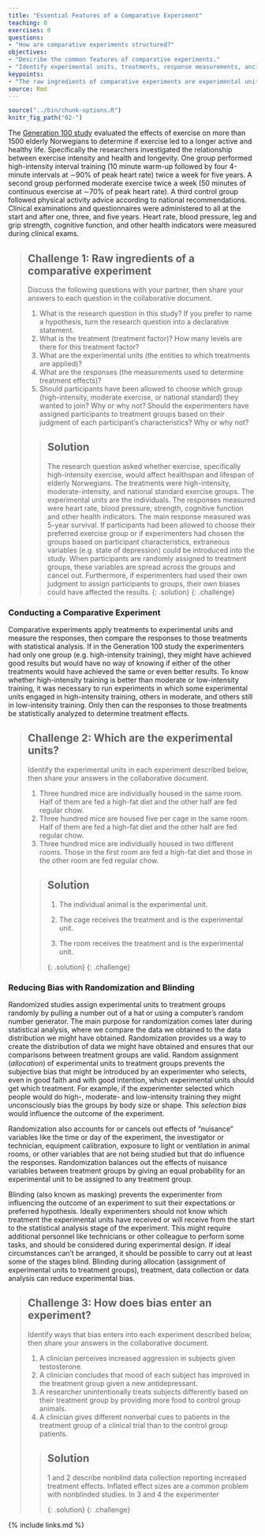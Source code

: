 ```yaml
---
title: "Essential Features of a Comparative Experiment"
teaching: 0
exercises: 0
questions:
- "How are comparative experiments structured?"
objectives:
- "Describe the common features of comparative experiments."
- "Identify experimental units, treatments, response measurements, ancillary and nuisance variables"
keypoints:
- "The raw ingredients of comparative experiments are experimental units, treatments and responses."
source: Rmd
---
```


```r
source("../bin/chunk-options.R")
knitr_fig_path("02-")
```

The [Generation 100 study](https://bmjopen.bmj.com/content/5/2/e007519) 
evaluated the effects of exercise on more than 1500 elderly Norwegians to 
determine if exercise led to a longer active and healthy life. Specifically the 
researchers investigated the relationship between exercise intensity and health 
and longevity. One group performed high-intensity interval training (10 minute 
warm-up followed by four 4-minute intervals at ∼90% of peak heart rate) twice a 
week for five years. A second group performed moderate exercise twice a week (50 
minutes of continuous exercise at ∼70% of peak heart rate). A third control 
group followed physical activity advice according to national recommendations. 
Clinical examinations and questionnaires were administered to all at the start 
and after one, three, and five years. Heart rate, blood pressure, leg and grip 
strength, cognitive function, and other health indicators were measured during 
clinical exams.

> ## Challenge 1: Raw ingredients of a comparative experiment
>
> Discuss the following questions with your partner, then share your answers
> to each question in the collaborative document.
>
> 1. What is the research question in this study? If you prefer to name a 
> hypothesis, turn the research question into a declarative statement.  
> 2. What is the treatment (treatment factor)? How many levels are there for
> this treatment factor?
> 3. What are the experimental units (the entities to which treatments are 
> applied)?  
> 4. What are the responses (the measurements used to determine treatment 
> effects)?  
> 5. Should participants have been allowed to choose which group 
> (high-intensity, moderate exercise, or national standard) they wanted to 
> join? Why or why not? Should the experimenters have assigned participants
> to treatment groups based on their judgment of each participant's 
> characteristics? Why or why not?
>
> > ## Solution
> > The research question asked whether exercise, specifically high-intensity
> > exercise, would affect healthspan and lifespan of elderly Norwegians. The
> > treatments were high-intensity, moderate-intensity, and national standard
> > exercise groups. The experimental units are the individuals. The responses 
> > measured were heart rate, blood pressure, strength, cognitive function and 
> > other health indicators. The main response measured was 5-year survival.
> > If participants had been allowed to choose their preferred exercise group 
> > or if experimenters had chosen the groups based on participant 
> > characteristics, extraneous variables (e.g. state of depression) could
> > be introduced into the study. When participants are randomly assigned to
> > treatment groups, these variables are spread across the groups and cancel
> > out. Furthermore, if experimenters had used their own judgment to assign
> > participants to groups, their own biases could have affected the results.
> {: .solution}
{: .challenge}


### Conducting a Comparative Experiment

Comparative experiments apply treatments to experimental units and measure the
responses, then compare the responses to those treatments with statistical
analysis. If in the Generation 100 study the experimenters had only one group
(e.g. high-intensity training), they might have achieved good results but would have no way of knowing if either of the other treatments would have achieved the same or even better results. To know whether high-intensity training is better than moderate or low-intensity training, it was necessary to run experiments in which some experimental units engaged in high-intensity training, others in moderate, and others still in low-intensity training. Only then can the 
responses to those treatments be statistically analyzed to determine treatment effects.

> ## Challenge 2: Which are the experimental units?
>
> Identify the experimental units in each experiment described below, then share
> your answers in the collaborative document.
>
> 1. Three hundred mice are individually housed in the same room. Half of them 
> are fed a high-fat diet and the other half are fed regular chow.
> 2. Three hundred mice are housed five per cage in the same room. Half of them 
> are fed a high-fat diet and the other half are fed regular chow.   
> 3. Three hundred mice are individually housed in two different rooms. Those in
> the first room are fed a high-fat diet and those in the other room are fed 
> regular chow.    
>
> > ## Solution
> > 1. The individual animal is the experimental unit.
> > 
> > 2. The cage receives the treatment and is the experimental unit.
> > 
> > 3. The room receives the treatment and is the experimental unit.
> > 
> {: .solution}
{: .challenge}

### Reducing Bias with Randomization and Blinding
Randomized studies assign experimental units to treatment groups randomly by
pulling a number out of a hat or using a computer's random number generator. The
main purpose for randomization comes later during statistical analysis, where 
we compare the data we obtained to the data distribution we might have 
obtained. Randomization provides us a way to create the distribution of data
we might have obtained and ensures that our comparisons between treatment groups
are valid. Random assignment (*allocation*) of experimental units to treatment groups prevents the subjective bias that might be introduced by an experimenter who selects, even in good faith and with good intention, which experimental 
units should get which treatment. For example, if the experimenter selected 
which people would do high-, moderate- and low-intensity training they might unconsciously bias the groups by body size or shape. This *selection bias* would influence the outcome of the experiment.

Randomization also accounts for or cancels out effects of "nuisance"
variables like the time or day of the experiment, the investigator or 
technician, equipment calibration, exposure to light or ventilation in animal rooms, or other variables that are not being studied but that do influence the responses. Randomization balances out the effects of nuisance variables between treatment groups by giving an equal probability for an experimental unit to be assigned to any treatment group.

Blinding (also known as masking) prevents the experimenter from influencing the
outcome of an experiment to suit their expectations or preferred hypothesis.
Ideally experimenters should not know which treatment the experimental units 
have received or will receive from the start to the statistical analysis stage 
of the experiment. This might require additional personnel like technicians or
other colleague to perform some tasks, and should be considered during
experimental design. If ideal circumstances can't be arranged, it should be possible to carry out at least some of the stages blind. Blinding during
allocation (assignment of experimental units to treatment groups), treatment,
data collection or data analysis can reduce experimental bias.

> ## Challenge 3: How does bias enter an experiment?
>
> Identify ways that bias enters into each experiment described below, then 
> share your answers in the collaborative document.
>
> 1. A clinician perceives increased aggression in subjects given testosterone.    
> 2. A clinician concludes that mood of each subject has improved in the 
> treatment group given a new antidepressant.    
> 3. A researcher unintentionally treats subjects differently based on their 
> treatment group by providing more food to control group animals.   
> 4. A clinician gives different nonverbal cues to patients in the treatment 
> group of a clinical trial than to the control group patients.  
>
> > ## Solution
> > 1 and 2 describe nonblind data collection reporting increased treatment
> > effects. Inflated effect sizes are a common problem with nonblinded studies.
> > In 3 and 4 the experimenter 
> > 
> {: .solution}
{: .challenge}

{% include links.md %}